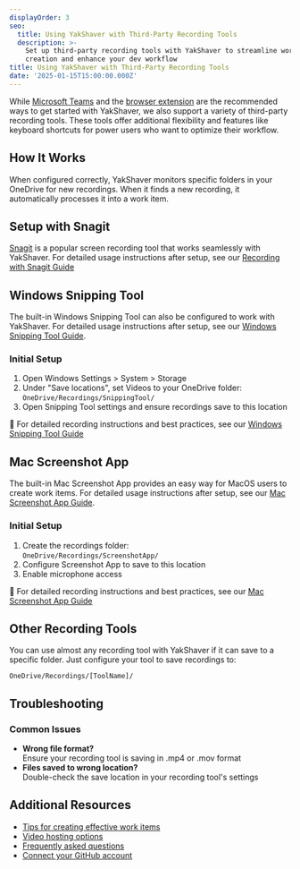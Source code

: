 ```yaml
---
displayOrder: 3
seo:
  title: Using YakShaver with Third-Party Recording Tools
  description: >-
    Set up third-party recording tools with YakShaver to streamline work item
    creation and enhance your dev workflow
title: Using YakShaver with Third-Party Recording Tools
date: '2025-01-15T15:00:00.000Z'
---
```


While [Microsoft Teams](recording-work-item-teams) and the [browser extension](recording-work-item-browser-extension) are the recommended ways to get started with YakShaver, we also support a variety of third-party recording tools. These tools offer additional flexibility and features like keyboard shortcuts for power users who want to optimize their workflow.

## How It Works

When configured correctly, YakShaver monitors specific folders in your OneDrive for new recordings. When it finds a new recording, it automatically processes it into a work item.

## Setup with Snagit

[Snagit](https://www.techsmith.com/screen-capture.html) is a popular screen recording tool that works seamlessly with YakShaver. For detailed usage instructions after setup, see our [Recording with Snagit Guide](recording-work-item-snagit)

## Windows Snipping Tool

The built-in Windows Snipping Tool can also be configured to work with YakShaver. For detailed usage instructions after setup, see our [Windows Snipping Tool Guide](recording-work-item-snipping-tool).

### Initial Setup

1. Open Windows Settings > System > Storage
2. Under "Save locations", set Videos to your OneDrive folder:\
   `OneDrive/Recordings/SnippingTool/`
3. Open Snipping Tool settings and ensure recordings save to this location

📖 For detailed recording instructions and best practices, see our [Windows Snipping Tool Guide](recording-work-item-snipping-tool)

## Mac Screenshot App

The built-in Mac Screenshot App provides an easy way for MacOS users to create work items. For detailed usage instructions after setup, see our [Mac Screenshot App Guide](recording-work-item-screenshot-app).

### Initial Setup

1. Create the recordings folder:\
   `OneDrive/Recordings/ScreenshotApp/`
2. Configure Screenshot App to save to this location
3. Enable microphone access

📖 For detailed recording instructions and best practices, see our [Mac Screenshot App Guide](recording-work-item-screenshot-app)

## Other Recording Tools

You can use almost any recording tool with YakShaver if it can save to a specific folder. Just configure your tool to save recordings to:

`OneDrive/Recordings/[ToolName]/`

## Troubleshooting

### Common Issues

* **Wrong file format?**\
  Ensure your recording tool is saving in .mp4 or .mov format
* **Files saved to wrong location?**\
  Double-check the save location in your recording tool's settings

## Additional Resources

* [Tips for creating effective work items](yakshaver-tips)
* [Video hosting options](video-hosting)
* [Frequently asked questions](frequently-asked-questions)
* [Connect your GitHub account](connect-your-github-account)
